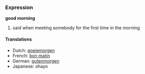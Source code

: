 ===Expression===
'''good morning'''

# said when meeting somebody for the first time in the morning

====Translations====
*Dutch: [[goeiemorgen]]
*French: [[bon matin]]
*German: [[gutenmorgen]]
*Japanese: ohayo